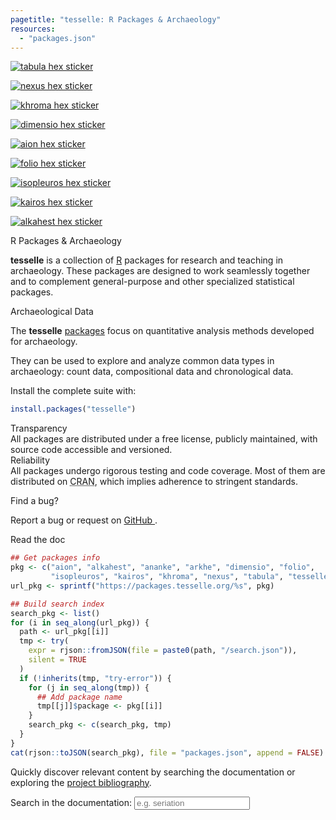 ```yaml
---
pagetitle: "tesselle: R Packages & Archaeology"
resources: 
  - "packages.json"
---
```


::: {#front-page}

::: {#first .column-screen}
::: {.grid .column-page .band}

::: {.g-col-lg-6 .g-col-12 .g-col-md-12}
::: {.hex-badges}
<a href="https://packages.tesselle.org/tabula/">
  <div class=""></div>
  <img src="images/tabula.png" alt="tabula hex sticker" class="r1 c0">
</a>

<a href="https://packages.tesselle.org/nexus/">
  <div class="filtered r2 c0"></div>
  <img src="images/nexus.png" alt="nexus hex sticker" class="r2 c0">
</a>

<a href="https://packages.tesselle.org/khroma/">
  <div class="filtered r3 c0"></div>
  <img src="images/khroma.png" alt="khroma hex sticker" class="r3 c0">
</a>


<a href="https://packages.tesselle.org/dimensio/">
  <div class="filtered r2 c1"></div>
  <img src="images/dimensio.png" alt="dimensio hex sticker" class="r2 c1">
</a>

<a href="https://packages.tesselle.org/aion/">
 <div class="filtered r3 c1"></div>
 <img src="images/aion.png" alt="aion hex sticker" class="r3 c1">
</a>

<a href="https://packages.tesselle.org/folio/">
 <div class="filtered r4 c1"></div>
 <img src="images/folio.png" alt="folio hex sticker" class="r4 c1">
</a>

<a href="https://packages.tesselle.org/isopleuros/">
  <div class="filtered r4 c1"></div>
  <img src="images/isopleuros.png" alt="isopleuros hex sticker" class="r4 c2">
</a>


<a href="https://packages.tesselle.org/kairos/">
  <div class="filtered r2 c1"></div>
  <img src="images/kairos.png" alt="kairos hex sticker" class="r2 c2">
</a>

<a href="https://packages.tesselle.org/alkahest/">
 <div class="filtered r3 c1"></div>
 <img src="images/alkahest.png" alt="alkahest hex sticker" class="r3 c2">
</a>
:::
:::

::: {.g-col-lg-6 .g-col-12 .g-col-md-12}
[R Packages & Archaeology]{.tagline}

**tesselle** is a collection of [R](https://www.r-project.org/) packages for research and teaching in archaeology. These packages are designed to work seamlessly together and to complement general-purpose and other specialized statistical packages.
:::

:::
:::

::: {#second .column-screen}
::: {.grid .column-page .band}
::: {.g-col-lg-6 .g-col-12 .g-col-md-12}
[Archaeological Data]{.tagline}

The **tesselle** [packages](https://packages.tesselle.org) focus on quantitative analysis methods developed for archaeology.

They can be used to explore and analyze common data types in archaeology: count data, compositional data and chronological data.

Install the complete suite with:

```r
install.packages("tesselle")
```
:::

::: {.g-col-lg-6 .g-col-12 .g-col-md-12}
::: {.event}
<div class="eventTitle">[Transparency]{.tagline}</div>
<div class="eventDetails">All packages are distributed under a free license, publicly maintained, with source code accessible and versioned.</div>
:::

::: {.event}
<div class="eventTitle">[Reliability]{.tagline}</div>
<div class="eventDetails">All packages undergo rigorous testing and code coverage. Most of them are distributed on <abbr title="Comprehensive R Archive Network">CRAN</abbr>, which implies adherence to stringent standards.</div>
:::
:::
:::
:::

::: {#third}
::: {.grid .column-page .band}
::: {.g-col-lg-6 .g-col-12 .g-col-md-12}
[Find a bug?]{.tagline}

Report a bug or request on [GitHub <i class="bi bi-github" aria-hidden="true"></i>](https://github.com/tesselle/).
:::

::: {.g-col-lg-6 .g-col-12 .g-col-md-12}
[Read the doc]{.tagline}

```r
## Get packages info
pkg <- c("aion", "alkahest", "ananke", "arkhe", "dimensio", "folio", 
         "isopleuros", "kairos", "khroma", "nexus", "tabula", "tesselle")
url_pkg <- sprintf("https://packages.tesselle.org/%s", pkg)

## Build search index
search_pkg <- list()
for (i in seq_along(url_pkg)) {
  path <- url_pkg[[i]]
  tmp <- try(
    expr = rjson::fromJSON(file = paste0(path, "/search.json")),
    silent = TRUE
  )
  if (!inherits(tmp, "try-error")) {
    for (j in seq_along(tmp)) {
      ## Add package name
      tmp[[j]]$package <- pkg[[i]]
    }
    search_pkg <- c(search_pkg, tmp)
  }
}
cat(rjson::toJSON(search_pkg), file = "packages.json", append = FALSE)
```

Quickly discover relevant content by searching the documentation or exploring the [project bibliography](https://www.zotero.org/groups/2894473/tesselle/library).

```{=html}
<form role="search">
  <div class="form-group">
    <label for="search-packages" class="form-label">Search in the documentation:</label>
    <input type="search" class="form-control" aria-label="Search" name="search-packages" data-search-index="/packages.json" id="search-packages" placeholder="e.g. seriation" autocomplete="off">
  </div>
</form>
```
:::
:::
:::

:::

```{=html}
<!-- JQuery -->
<script src="scripts/jquery-3.7.0.min.js"></script>

<!-- Search -->
<script src="scripts/fuse-6.6.2.min.js"></script>
<script src="scripts/autocomplete-0.38.1.min.js"></script>
<script src="scripts/packages.js"></script>
```
